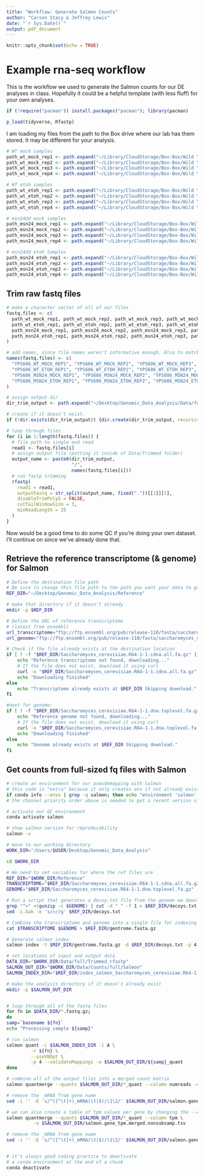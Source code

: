 ```yaml
---
title: "Workflow: Generate Salmon Counts"
author: "Carson Stacy & Jeffrey Lewis"
date: "`r Sys.Date()`"
output: pdf_document
---
```


```r
knitr::opts_chunk$set(echo = TRUE)
```

# Example rna-seq workflow

This is the workflow we used to generate the Salmon counts for our DE analyses in class. Hopefully it could be a helpful template (with less fluff) for your own analyses.

```r
if (!require("pacman")) install.packages("pacman"); library(pacman)

p_load(tidyverse, Rfastp)
```

I am loading my files from the path to the Box drive where our lab has them stored. It may be different for your analysis.
```r
# WT mock samples
path_wt_mock_rep1 <- path.expand("~/Library/CloudStorage/Box-Box/Wild Yeast EtOH and NaCl RNA-Seq/TF Mutants/YPS606 TF RNA-Seq v2/YPS606 TF RNA-Seq Rep 1/JL-AS-24S-TF-11_S11_L002_R1_001.fastq.gz")
path_wt_mock_rep2 <- path.expand("~/Library/CloudStorage/Box-Box/Wild Yeast EtOH and NaCl RNA-Seq/TF Mutants/YPS606 TF RNA-Seq v2/YPS606 TF RNA-Seq Rep 2/JL-AS-24S-TF-15_S15_L002_R1_001.fastq.gz")
path_wt_mock_rep3 <- path.expand("~/Library/CloudStorage/Box-Box/Wild Yeast EtOH and NaCl RNA-Seq/TF Mutants/YPS606 TF RNA-Seq v2/YPS606 TF RNA-Seq Rep3/WT_M_3_JL-AS-72S-pl1-TF-31_S7_L001_R1_001.fastq.gz")
path_wt_mock_rep4 <- path.expand("~/Library/CloudStorage/Box-Box/Wild Yeast EtOH and NaCl RNA-Seq/TF Mutants/YPS606 TF RNA-Seq v2/YPS606 TF RNA-Seq Rep4/WT_M_4_JL-AS-72S-pl1-TF-41_S17_L001_R1_001.fastq.gz")

# WT etoh samples
path_wt_etoh_rep1 <- path.expand("~/Library/CloudStorage/Box-Box/Wild Yeast EtOH and NaCl RNA-Seq/TF Mutants/YPS606 TF RNA-Seq v2/YPS606 TF RNA-Seq Rep 1/JL-AS-24S-TF-08_S8_L002_R1_001.fastq.gz")
path_wt_etoh_rep2 <- path.expand("~/Library/CloudStorage/Box-Box/Wild Yeast EtOH and NaCl RNA-Seq/TF Mutants/YPS606 TF RNA-Seq v2/YPS606 TF RNA-Seq Rep 2/JL-AS-24S-TF-22_S22_L002_R1_001.fastq.gz")
path_wt_etoh_rep3 <- path.expand("~/Library/CloudStorage/Box-Box/Wild Yeast EtOH and NaCl RNA-Seq/TF Mutants/YPS606 TF RNA-Seq v2/YPS606 TF RNA-Seq Rep3/WT_E_3_JL-AS-72S-pl1-TF-25_S1_L001_R1_001.fastq.gz")
path_wt_etoh_rep4 <- path.expand("~/Library/CloudStorage/Box-Box/Wild Yeast EtOH and NaCl RNA-Seq/TF Mutants/YPS606 TF RNA-Seq v2/YPS606 TF RNA-Seq Rep4/WT_E_4_JL-AS-72S-pl1-TF-39_S15_L001_R1_001.fastq.gz")

# msn24dd mock samples
path_msn24_mock_rep1 <- path.expand("~/Library/CloudStorage/Box-Box/Wild Yeast EtOH and NaCl RNA-Seq/TF Mutants/YPS606 TF RNA-Seq v2/YPS606 TF RNA-Seq Rep 1/JL-AS-24S-TF-03_S3_L002_R1_001.fastq.gz")
path_msn24_mock_rep2 <- path.expand("~/Library/CloudStorage/Box-Box/Wild Yeast EtOH and NaCl RNA-Seq/TF Mutants/YPS606 TF RNA-Seq v2/YPS606 TF RNA-Seq Rep 2/JL-AS-24S-TF-16_S16_L002_R1_001.fastq.gz")
path_msn24_mock_rep3 <- path.expand("~/Library/CloudStorage/Box-Box/Wild Yeast EtOH and NaCl RNA-Seq/TF Mutants/YPS606 TF RNA-Seq v2/YPS606 TF RNA-Seq Rep3/msn24_M_3_JL-AS-72S-pl1-TF-29_S5_L001_R1_001.fastq.gz")
path_msn24_mock_rep4 <- path.expand("~/Library/CloudStorage/Box-Box/Wild Yeast EtOH and NaCl RNA-Seq/TF Mutants/YPS606 TF RNA-Seq v2/YPS606 TF RNA-Seq Rep4/msn24_M_4_JL-AS-72S-pl1-TF-48_S24_L001_R1_001.fastq.gz")

# msn24dd etoh Samples
path_msn24_etoh_rep1 <- path.expand("~/Library/CloudStorage/Box-Box/Wild Yeast EtOH and NaCl RNA-Seq/TF Mutants/YPS606 TF RNA-Seq v2/YPS606 TF RNA-Seq Rep 1/JL-AS-24S-TF-02_S2_L002_R1_001.fastq.gz")
path_msn24_etoh_rep2 <- path.expand("~/Library/CloudStorage/Box-Box/Wild Yeast EtOH and NaCl RNA-Seq/TF Mutants/YPS606 TF RNA-Seq v2/YPS606 TF RNA-Seq Rep 2/JL-AS-24S-TF-24_S24_L002_R1_001.fastq.gz")
path_msn24_etoh_rep3 <- path.expand("~/Library/CloudStorage/Box-Box/Wild Yeast EtOH and NaCl RNA-Seq/TF Mutants/YPS606 TF RNA-Seq v2/YPS606 TF RNA-Seq Rep3/msn24_E_3_JL-AS-72S-pl1-TF-32_S8_L001_R1_001.fastq.gz")
path_msn24_etoh_rep4 <- path.expand("~/Library/CloudStorage/Box-Box/Wild Yeast EtOH and NaCl RNA-Seq/TF Mutants/YPS606 TF RNA-Seq v2/YPS606 TF RNA-Seq Rep4/msn24_E_4_JL-AS-72S-pl1-TF-47_S23_L001_R1_001.fastq.gz")

```

## Trim raw fastq files

```r
# make a character vector of all of our files
fastq.files <- c(
  path_wt_mock_rep1, path_wt_mock_rep2, path_wt_mock_rep3, path_wt_mock_rep4,
  path_wt_etoh_rep1, path_wt_etoh_rep2, path_wt_etoh_rep3, path_wt_etoh_rep4,
  path_msn24_mock_rep1, path_msn24_mock_rep2, path_msn24_mock_rep3, path_msn24_mock_rep4,
  path_msn24_etoh_rep1, path_msn24_etoh_rep2, path_msn24_etoh_rep3, path_msn24_etoh_rep4
)

# add names, since file names weren't informative enough. Also to match class exercise
names(fastq.files) <- c(
  "YPS606_WT_MOCK_REP1", "YPS606_WT_MOCK_REP2", "YPS606_WT_MOCK_REP3", "YPS606_WT_MOCK_REP4",
  "YPS606_WT_ETOH_REP1", "YPS606_WT_ETOH_REP2", "YPS606_WT_ETOH_REP3", "YPS606_WT_ETOH_REP4",
  "YPS606_MSN24_MOCK_REP1", "YPS606_MSN24_MOCK_REP2", "YPS606_MSN24_MOCK_REP3", "YPS606_MSN24_MOCK_REP4",
  "YPS606_MSN24_ETOH_REP1", "YPS606_MSN24_ETOH_REP2", "YPS606_MSN24_ETOH_REP3", "YPS606_MSN24_ETOH_REP4"
)

# assign output dir
dir_trim_output <- path.expand("~/Desktop/Genomic_Data_Analysis/Data/full/Trimmed_rfastp")

# create if it doesn't exist.
if (!dir.exists(dir_trim_output)) {dir.create(dir_trim_output, recursive = TRUE)}

# loop through files
for (i in 1:length(fastq.files)) {
  # file path to single end read
  read1 <- fastq.files[i]
  # assign output file (putting it inside of Data/Trimmed folder)
  output_name <- paste0(dir_trim_output,
                        "/",
                        names(fastq.files[i]))
  # run fastp trimming
  rfastp(
    read1 = read1,
    outputFastq = str_split(output_name, fixed("."))[[1]][1],
    disableTrimPolyG = FALSE,
    cutTailWindowSize = 3,
    minReadLength = 25
  )
}
```

Now would be a good time to do some QC if you're doing your own dataset. I'll continue on since we've already done that.


## Retrieve the reference transcriptome (& genome) for Salmon

```bash
# Define the destination file path
# Be sure to change this file path to the path you want your data to go
REF_DIR="~/Desktop/Genomic_Data_Analysis/Reference"

# make that directory if it doesn't already
mkdir -p $REF_DIR

# Define the URL of reference transcriptome
# (latest from ensembl)
url_transcriptome="ftp://ftp.ensembl.org/pub/release-110/fasta/saccharomyces_cerevisiae/cdna/Saccharomyces_cerevisiae.R64-1-1.cdna.all.fa.gz"
url_genome="ftp://ftp.ensembl.org/pub/release-110/fasta/saccharomyces_cerevisiae/dna/Saccharomyces_cerevisiae.R64-1-1.dna.toplevel.fa.gz"

# Check if the file already exists at the destination location
if [ ! -f "$REF_DIR/Saccharomyces_cerevisiae.R64-1-1.cdna.all.fa.gz" ]; then
    echo "Reference transcriptome not found, downloading..."
    # If the file does not exist, download it using curl
    curl -o "$REF_DIR/Saccharomyces_cerevisiae.R64-1-1.cdna.all.fa.gz" "$url_transcriptome"
    echo "Downloading finished"
else
    echo "Transcriptome already exists at $REF_DIR Skipping download."
fi

#next for genome:
if [ ! -f "$REF_DIR/Saccharomyces_cerevisiae.R64-1-1.dna.toplevel.fa.gz" ]; then
    echo "Reference genome not found, downloading..."
    # If the file does not exist, download it using curl
    curl -o "$REF_DIR/Saccharomyces_cerevisiae.R64-1-1.dna.toplevel.fa.gz" "$url_genome"
    echo "Downloading finished"
else
    echo "Genome already exists at $REF_DIR Skipping download."
fi
```

## Get counts from full-sized fq files with Salmon

```bash
# create an environment for our pseudomapping with Salmon
# this code is "extra" because it only creates env if not already existing.
if conda info --envs | grep -q salmon; then echo "environment 'salmon' already exists"; else CONDA_SUBDIR=osx-64 conda create -y -n salmon -c conda-forge -c bioconda salmon=1.10.0; fi
# the channel priority order above is needed to get a recent version via conda.

# activate our QC environment
conda activate salmon

# show salmon version for reproducability
salmon -v

# move to our working directory
WORK_DIR="/Users/$USER/Desktop/Genomic_Data_Analysis"

cd $WORK_DIR

# We need to set variables for where the ref files are
REF_DIR="$WORK_DIR/Reference"
TRANSCRIPTOME="$REF_DIR/Saccharomyces_cerevisiae.R64-1-1.cdna.all.fa.gz"
GENOME="$REF_DIR/Saccharomyces_cerevisiae.R64-1-1.dna.toplevel.fa.gz"

# Run a script that generates a decoy.txt file from the genome we downloaded
grep "^>" <(gunzip -c $GENOME) | cut -d " " -f 1 > $REF_DIR/decoys.txt
sed -i.bak -e 's/>//g' $REF_DIR/decoys.txt

# Combine the transcriptome and genome into a single file for indexing
cat $TRANSCRIPTOME $GENOME > $REF_DIR/gentrome.fasta.gz

# Generate salmon index
salmon index -t $REF_DIR/gentrome.fasta.gz -d $REF_DIR/decoys.txt -p 4 -i $REF_DIR/index_salmon_Saccharomyces_cerevisiae.R64-1-1

# set locations of input and output data
DATA_DIR="$WORK_DIR/Data/full/Trimmed_rfastp"
SALMON_OUT_DIR="$WORK_DIR/Data/Counts/full/Salmon"
SALMON_INDEX_DIR="$REF_DIR/index_salmon_Saccharomyces_cerevisiae.R64-1-1"

# make the analysis directory if it doesn't already exist
mkdir -p $SALMON_OUT_DIR


# loop through all of the fastq files
for fn in $DATA_DIR/*.fastq.gz;
do
samp=`basename ${fn}`
echo "Processing sample ${samp}"

# run salmon
salmon quant -i $SALMON_INDEX_DIR -l A \
         -r ${fn} \
         --useVBOpt \
         -p 4 --validateMappings -o $SALMON_OUT_DIR/${samp}_quant
done

# combine all of the output files into a merged count matrix
salmon quantmerge --quants $SALMON_OUT_DIR/*_quant --column numreads -o $SALMON_OUT_DIR/salmon.gene_counts.merged.nonsubsamp.tsv 

# remove the _mRNA from gene name
sed -i '' -E 's/^([^\t]+)_mRNA(\t|$)/\1\2/' $SALMON_OUT_DIR/salmon.gene_counts.merged.nonsubsamp.tsv

# we can also create a table of tpm values per gene by changing the --column flag
salmon quantmerge --quants $SALMON_OUT_DIR/*_quant --column tpm \
          -o $SALMON_OUT_DIR/salmon.gene_tpm.merged.nonsubsamp.tsv

# remove the _mRNA from gene name
sed -i '' -E 's/^([^\t]+)_mRNA(\t|$)/\1\2/' $SALMON_OUT_DIR/salmon.gene_tpm.merged.nonsubsamp.tsv


# it's always good coding practice to deactivate 
# a conda environment at the end of a chunk
conda deactivate
```
